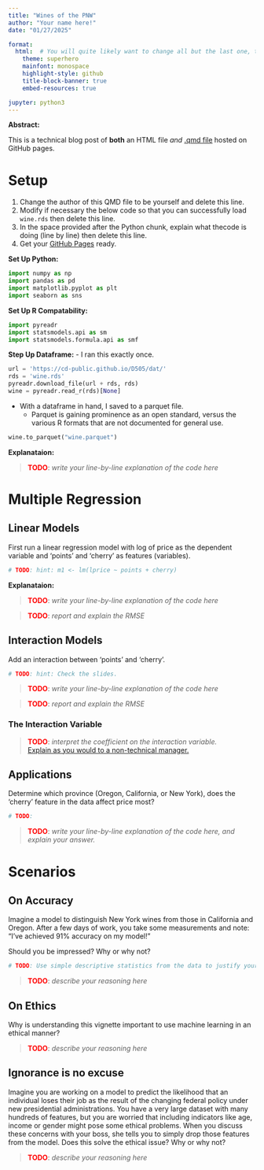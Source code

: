 ```yaml
---
title: "Wines of the PNW"
author: "Your name here!"
date: "01/27/2025"

format: 
  html:  # You will quite likely want to change all but the last one, to taste
    theme: superhero  
    mainfont: monospace
    highlight-style: github
    title-block-banner: true
    embed-resources: true

jupyter: python3
---
```


**Abstract:**

This is a technical blog post of **both** an HTML file *and* [.qmd file](src/wine_of_pnw_py.qmd) hosted on GitHub pages.

# Setup

1.  Change the author of this QMD file to be yourself and delete this line.
2.  Modify if necessary the below code so that you can successfully load `wine.rds` then delete this line.
3.  In the space provided after the Python chunk, explain what thecode is doing (line by line) then delete this line.
4.  Get your [GitHub Pages](https://docs.github.com/en/pages/quickstart) ready.

**Set Up Python:**
```python
import numpy as np
import pandas as pd
import matplotlib.pyplot as plt
import seaborn as sns
```

**Set Up R Compatability:**
```python
import pyreadr
import statsmodels.api as sm
import statsmodels.formula.api as smf
```

**Step Up Dataframe:**
- I ran this exactly once.
```python
url = 'https://cd-public.github.io/D505/dat/'
rds = 'wine.rds'
pyreadr.download_file(url + rds, rds) 
wine = pyreadr.read_r(rds)[None]
```
- With a dataframe in hand, I saved to a parquet file.
  - Parquet is gaining prominence as an open standard, versus the various R formats that are not documented for general use.

```python
wine.to_parquet("wine.parquet")
```

**Explanataion:**

> <span style="color:red;font-weight:bold">TODO</span>: *write your line-by-line explanation of the code here*

# Multiple Regression

## Linear Models

First run a linear regression model with log of price as the dependent variable and 'points' and 'cherry' as features (variables).

```r
# TODO: hint: m1 <- lm(lprice ~ points + cherry)
```

**Explanataion:**

> <span style="color:red;font-weight:bold">TODO</span>: *write your line-by-line explanation of the code here*

> <span style="color:red;font-weight:bold">TODO</span>: *report and explain the RMSE*

## Interaction Models

Add an interaction between 'points' and 'cherry'. 

```r
# TODO: hint: Check the slides.
```

> <span style="color:red;font-weight:bold">TODO</span>: *write your line-by-line explanation of the code here*

> <span style="color:red;font-weight:bold">TODO</span>: *report and explain the RMSE*

### The Interaction Variable

> <span style="color:red;font-weight:bold">TODO</span>: *interpret the coefficient on the interaction variable.* <br>[Explain as you would to a non-technical manager.](https://youtube.com/clip/UgkxY7ohjoimIef6zpPLjgQHqJcJHeZptuVm?feature=shared)

## Applications

Determine which province (Oregon, California, or New York), does the 'cherry' feature in the data affect price most?

```r
# TODO: 
```

> <span style="color:red;font-weight:bold">TODO</span>: *write your line-by-line explanation of the code here, and explain your answer.*

# Scenarios

## On Accuracy

Imagine a model to distinguish New York wines from those in California and Oregon. After a few days of work, you take some measurements and note: "I've achieved 91% accuracy on my model!" 

Should you be impressed? Why or why not?

```r
# TODO: Use simple descriptive statistics from the data to justify your answer.
```

> <span style="color:red;font-weight:bold">TODO</span>: *describe your reasoning here*

## On Ethics

Why is understanding this vignette important to use machine learning in an ethical manner?

> <span style="color:red;font-weight:bold">TODO</span>: *describe your reasoning here*

## Ignorance is no excuse
Imagine you are working on a model to predict the likelihood that an individual loses their job as the result of the changing federal policy under new presidential administrations. You have a very large dataset with many hundreds of features, but you are worried that including indicators like age, income or gender might pose some ethical problems. When you discuss these concerns with your boss, she tells you to simply drop those features from the model. Does this solve the ethical issue? Why or why not?

> <span style="color:red;font-weight:bold">TODO</span>: *describe your reasoning here*
